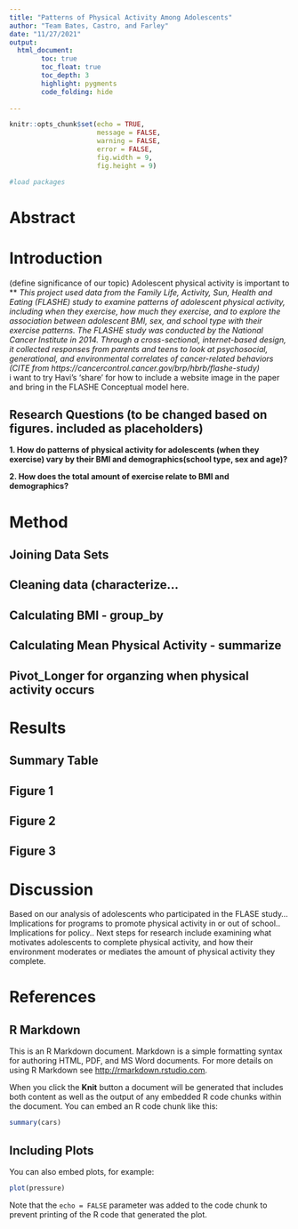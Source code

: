 ```yaml
---
title: "Patterns of Physical Activity Among Adolescents"
author: "Team Bates, Castro, and Farley"
date: "11/27/2021"
output: 
  html_document:
        toc: true
        toc_float: true
        toc_depth: 3
        highlight: pygments
        code_folding: hide
  
---
```


```r
knitr::opts_chunk$set(echo = TRUE,
                      message = FALSE,
                      warning = FALSE,
                      error = FALSE,
                      fig.width = 9, 
                      fig.height = 9)

#load packages
```

# Abstract

# Introduction

(define significance of our topic) Adolescent physical activity is important to ***
This project used data from the Family Life, Activity, Sun, Health and Eating (FLASHE) study to examine patterns of adolescent physical activity, including when they exercise, how much they exercise, and to explore the association between adolescent BMI, sex, and school type with their exercise patterns. The FLASHE study was conducted by the National Cancer Institute in 2014. Through a cross-sectional, internet-based design, it collected responses from parents and teens to look at psychosocial, generational, and environmental correlates of cancer-related behaviors (CITE from https://cancercontrol.cancer.gov/brp/hbrb/flashe-study)  
* i want to try Havi's 'share' for how to include a website image in the paper and bring in the FLASHE Conceptual model here. 

## Research Questions (to be changed based on figures. included as placeholders)

**1. How do patterns of physical activity for adolescents (when they exercise) vary by their BMI and demographics(school type, sex and age)?**

**2. How does the total amount of exercise relate to BMI and demographics?**

# Method

## Joining Data Sets

## Cleaning data (characterize... 

## Calculating BMI - group_by
## Calculating Mean Physical Activity - summarize
## Pivot_Longer for organzing when physical activity occurs

# Results

## Summary Table

## Figure 1
## Figure 2
## Figure 3

# Discussion

Based on our analysis of adolescents who participated in the FLASE study...
Implications for programs to promote physical activity in or out of school..
Implications for policy..
Next steps for research include examining what motivates adolescents to complete physical activity, and how their environment moderates or mediates the amount of physical activity they complete.

# References 


## R Markdown

This is an R Markdown document. Markdown is a simple formatting syntax for authoring HTML, PDF, and MS Word documents. For more details on using R Markdown see <http://rmarkdown.rstudio.com>.

When you click the **Knit** button a document will be generated that includes both content as well as the output of any embedded R code chunks within the document. You can embed an R code chunk like this:

```r
summary(cars)
```

## Including Plots

You can also embed plots, for example:

```r
plot(pressure)
```

Note that the `echo = FALSE` parameter was added to the code chunk to prevent printing of the R code that generated the plot.
